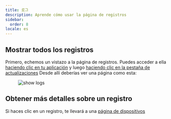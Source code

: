 ```yaml
---
title: 로그
description: Aprende cómo usar la página de registros
sidebar:
  order: 8
locale: es
---
```


## Mostrar todos los registros
Primero, echemos un vistazo a la página de registros. Puedes acceder a ella [haciendo clic en tu aplicación](/docs/webapp/main-page) y luego [haciendo clic en la pestaña de actualizaciones](/docs/webapp/main-app-page)
Desde allí deberías ver una página como esta:

<figure><img style="margin-left: auto; margin-right: auto" src="/logs.webp" alt="show logs" /><figcaption></figcaption></figure>

## Obtener más detalles sobre un registro

Si haces clic en un registro, te llevará a una [página de dispositivos](/docs/webapp/devices/)
